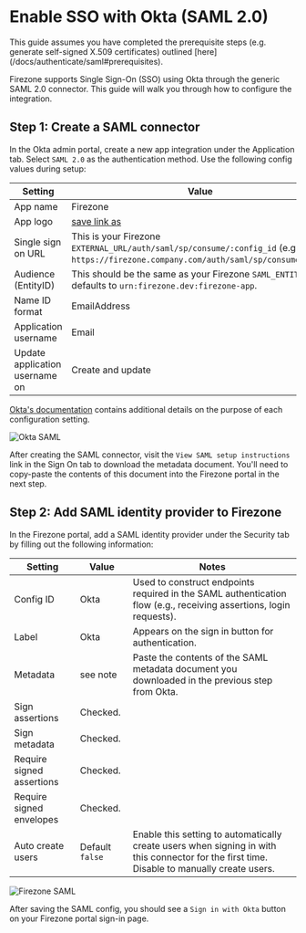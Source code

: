 
# Enable SSO with Okta (SAML 2.0)

<Alert color="info">
  This guide assumes you have completed the prerequisite steps (e.g. generate
  self-signed X.509 certificates) outlined
  [here](/docs/authenticate/saml#prerequisites).
</Alert>

Firezone supports Single Sign-On (SSO) using Okta through the generic SAML 2.0
connector. This guide will walk you through how to configure the integration.

## Step 1: Create a SAML connector

In the Okta admin portal, create a new app integration under the Application
tab. Select `SAML 2.0` as the authentication method. Use the following config
values during setup:

| Setting                        | Value                                                                                                                                  |
| ------------------------------ | -------------------------------------------------------------------------------------------------------------------------------------- |
| App name                       | Firezone                                                                                                                               |
| App logo                       | [save link as](https://user-images.githubusercontent.com/52545545/155907625-a4f6c8c2-3952-488d-b244-3c37400846cf.png)                  |
| Single sign on URL             | This is your Firezone `EXTERNAL_URL/auth/saml/sp/consume/:config_id` (e.g., `https://firezone.company.com/auth/saml/sp/consume/okta`). |
| Audience (EntityID)            | This should be the same as your Firezone `SAML_ENTITY_ID`, defaults to `urn:firezone.dev:firezone-app`.                                |
| Name ID format                 | EmailAddress                                                                                                                           |
| Application username           | Email                                                                                                                                  |
| Update application username on | Create and update                                                                                                                      |

[Okta's documentation](https://help.okta.com/oie/en-us/Content/Topics/Apps/Apps_App_Integration_Wizard_SAML.htm)
contains additional details on the purpose of each configuration setting.

![Okta SAML](https://user-images.githubusercontent.com/52545545/202565311-e98729cf-c7aa-4f8d-965a-55b076177add.png)

After creating the SAML connector, visit the `View SAML setup instructions` link
in the Sign On tab to download the metadata document. You'll need to copy-paste
the contents of this document into the Firezone portal in the next step.

## Step 2: Add SAML identity provider to Firezone

In the Firezone portal, add a SAML identity provider under the Security tab by
filling out the following information:

| Setting                   | Value           | Notes                                                                                                                                       |
| ------------------------- | --------------- | ------------------------------------------------------------------------------------------------------------------------------------------- |
| Config ID                 | Okta            | Used to construct endpoints required in the SAML authentication flow (e.g., receiving assertions, login requests).                          |
| Label                     | Okta            | Appears on the sign in button for authentication.                                                                                           |
| Metadata                  | see note        | Paste the contents of the SAML metadata document you downloaded in the previous step from Okta.                                             |
| Sign assertions           | Checked.        |                                                                                                                                             |
| Sign metadata             | Checked.        |                                                                                                                                             |
| Require signed assertions | Checked.        |                                                                                                                                             |
| Require signed envelopes  | Checked.        |                                                                                                                                             |
| Auto create users         | Default `false` | Enable this setting to automatically create users when signing in with this connector for the first time. Disable to manually create users. |

![Firezone SAML](https://user-images.githubusercontent.com/52545545/202557861-f7a85df0-d44f-48fd-a980-89e8b0c91503.png)

After saving the SAML config, you should see a `Sign in with Okta` button on
your Firezone portal sign-in page.
